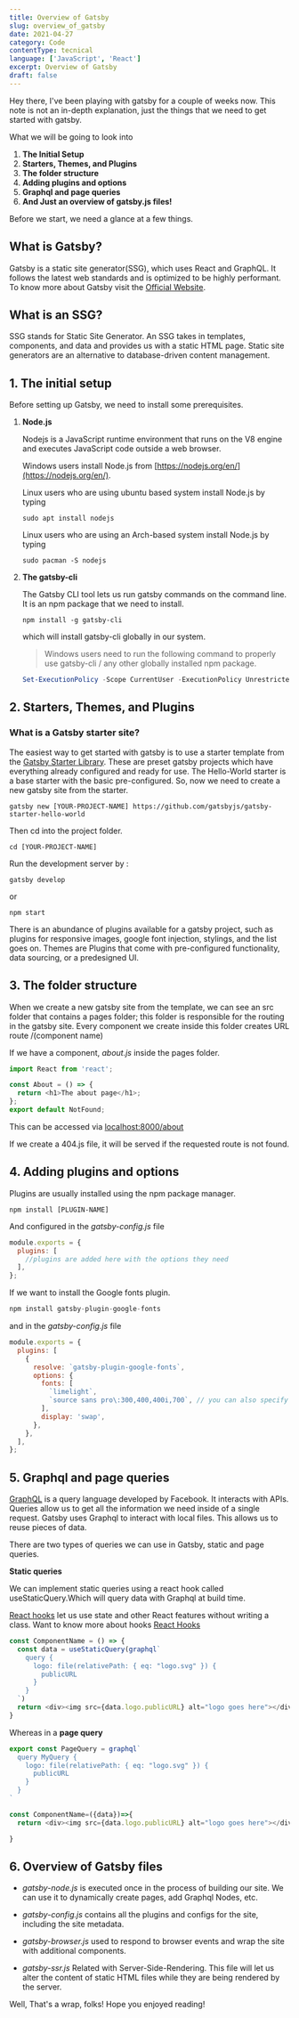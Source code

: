 ```yaml
---
title: Overview of Gatsby
slug: overview_of_gatsby
date: 2021-04-27
category: Code
contentType: tecnical
language: ['JavaScript', 'React']
excerpt: Overview of Gatsby
draft: false
---
```


Hey there, I've been playing with gatsby for a couple of weeks now. This note is not an in-depth explanation, just the things that we need to get started with gatsby.

What we will be going to look into

1. **The Initial Setup**
2. **Starters, Themes, and Plugins**
3. **The folder structure**
4. **Adding plugins and options**
5. **Graphql and page queries**
6. **And Just an overview of gatsby.js files!**

Before we start, we need a glance at a few things.

## What is Gatsby?

Gatsby is a static site generator(SSG), which uses React and GraphQL. It follows the latest web standards and is optimized to be highly performant. To know more about Gatsby visit the [Official Website](https://www.gatsbyjs.com/).

## What is an SSG?

SSG stands for Static Site Generator. An SSG takes in templates, components, and data and provides us with a static HTML page. Static site generators are an alternative to database-driven content management.

## 1. The initial setup

Before setting up Gatsby, we need to install some prerequisites.

1. **Node.js**

   Nodejs is a JavaScript runtime environment that runs on the V8 engine and executes JavaScript code outside a web browser.

   Windows users install Node.js from [https://nodejs.org/en/](https://nodejs.org/en/).

   Linux users who are using ubuntu based system install Node.js by typing

   ```shell
   sudo apt install nodejs
   ```

   Linux users who are using an Arch-based system install Node.js by typing

   ```shell
   sudo pacman -S nodejs
   ```

2. **The gatsby-cli**

   The Gatsby CLI tool lets us run gatsby commands on the command line. It is an npm package that we need to install.

   ```shell
   npm install -g gatsby-cli
   ```

   which will install gatsby-cli globally in our system.

   > Windows users need to run the following command to properly use gatsby-cli / any other globally installed npm package.

   ```powershell
   Set-ExecutionPolicy -Scope CurrentUser -ExecutionPolicy Unrestricted
   ```

## 2. Starters, Themes, and Plugins

### What is a Gatsby starter site?

The easiest way to get started with gatsby is to use a starter template from the [Gatsby Starter Library](https://www.gatsbyjs.com/starters/?).
These are preset gatsby projects which have everything already configured and ready for use.
The Hello-World starter is a base starter with the basic pre-configured.
So, now we need to create a new gatsby site from the starter.

```
gatsby new [YOUR-PROJECT-NAME] https://github.com/gatsbyjs/gatsby-starter-hello-world
```

Then cd into the project folder.

```
cd [YOUR-PROJECT-NAME]
```

Run the development server by :

```shell
gatsby develop
```

or

```shell
npm start
```

There is an abundance of plugins available for a gatsby project, such as plugins for responsive images, google font injection, stylings, and the list goes on.
Themes are Plugins that come with pre-configured functionality, data sourcing, or a predesigned UI.

## 3. The folder structure

When we create a new gatsby site from the template, we can see an src folder that contains a pages folder; this folder is responsible for the routing in the gatsby site.
Every component we create inside this folder creates URL route /(component name)

If we have a component, _about.js_ inside the pages folder.

```js
import React from 'react';

const About = () => {
  return <h1>The about page</h1>;
};
export default NotFound;
```

This can be accessed via [localhost:8000/about](localhost:8000/about)

If we create a 404.js file, it will be served if the requested route is not found.

## 4. Adding plugins and options

Plugins are usually installed using the npm package manager.

```
npm install [PLUGIN-NAME]
```

And configured in the _gatsby-config.js_ file

```js
module.exports = {
  plugins: [
    //plugins are added here with the options they need
  ],
};
```

If we want to install the Google fonts plugin.

```js
npm install gatsby-plugin-google-fonts
```

and in the _gatsby-config.js_ file

```js
module.exports = {
  plugins: [
    {
      resolve: `gatsby-plugin-google-fonts`,
      options: {
        fonts: [
          `limelight`,
          `source sans pro\:300,400,400i,700`, // you can also specify font weights and styles
        ],
        display: 'swap',
      },
    },
  ],
};
```

## 5. Graphql and page queries

[GraphQL](https://graphql.org/) is a query language developed by Facebook. It interacts with APIs. Queries allow us to get all the information we need inside of a single request.
Gatsby uses Graphql to interact with local files. This allows us to reuse pieces of data.

There are two types of queries we can use in Gatsby, static and page queries.

**Static queries**

We can implement static queries using a react hook called useStaticQuery.Which will query data with Graphql at build time.

[React hooks](https://reactjs.org/docs/hooks-intro.html) let us use state and other React features without writing a class.
Want to know more about hooks [React Hooks](https://reactjs.org/docs/hooks-overview.html)

```js
const ComponentName = () => {
  const data = useStaticQuery(graphql`
    query {
      logo: file(relativePath: { eq: "logo.svg" }) {
        publicURL
      }
    }
  `)
  return <div><img src={data.logo.publicURL} alt="logo goes here"></div>
}
```

Whereas in a **page query**

```js
export const PageQuery = graphql`
  query MyQuery {
    logo: file(relativePath: { eq: "logo.svg" }) {
      publicURL
    }
  }
`

const ComponentName=({data})=>{
  return <div><img src={data.logo.publicURL} alt="logo goes here"></div>

}
```

## 6. Overview of Gatsby files

- _gatsby-node.js_ is executed once in the process of building our site.
  We can use it to dynamically create pages, add Graphql Nodes, etc.

- _gatsby-config.js_ contains all the plugins and configs for the site, including the site metadata.

- _gatsby-browser.js_ used to respond to browser events and wrap the site with additional components.

- _gatsby-ssr.js_ Related with Server-Side-Rendering. This file will let us alter the content of static HTML files while they are being rendered by the server.

Well, That's a wrap, folks! Hope you enjoyed reading!
